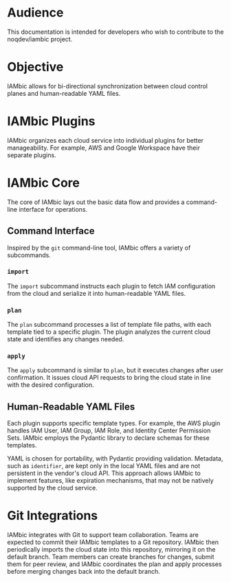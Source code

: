 # Audience

This documentation is intended for developers who wish to contribute to the noqdev/iambic project.

# Objective

IAMbic allows for bi-directional synchronization between cloud control planes and human-readable YAML files.

# IAMbic Plugins

IAMbic organizes each cloud service into individual plugins for better manageability.
For example, AWS and Google Workspace have their separate plugins.

# IAMbic Core

The core of IAMbic lays out the basic data flow and provides a command-line interface for operations.

## Command Interface

Inspired by the `git` command-line tool, IAMbic offers a variety of subcommands.

### `import`
The `import` subcommand instructs each plugin to fetch IAM configuration from the cloud and serialize it into human-readable YAML files.

### `plan`
The `plan` subcommand processes a list of template file paths, with each template tied to a specific plugin.
The plugin analyzes the current cloud state and identifies any changes needed.

### `apply`
The `apply` subcommand is similar to `plan`, but it executes changes after user confirmation.
It issues cloud API requests to bring the cloud state in line with the desired configuration.

## Human-Readable YAML Files

Each plugin supports specific template types. For example, the AWS plugin handles IAM User, IAM Group, IAM Role, and Identity Center
Permission Sets. IAMbic employs the Pydantic library to declare schemas for these templates.

YAML is chosen for portability, with Pydantic providing validation. Metadata, such as `identifier`, are kept only in the local
YAML files and are not persistent in the vendor's cloud API. This approach allows IAMbic to implement features, like expiration
mechanisms, that may not be natively supported by the cloud service.

# Git Integrations

IAMbic integrates with Git to support team collaboration. Teams are expected to commit their IAMbic templates to a Git repository.
IAMbic then periodically imports the cloud state into this repository, mirroring it on the default branch.
Team members can create branches for changes, submit them for peer review, and IAMbic coordinates the plan and apply processes
before merging changes back into the default branch.
